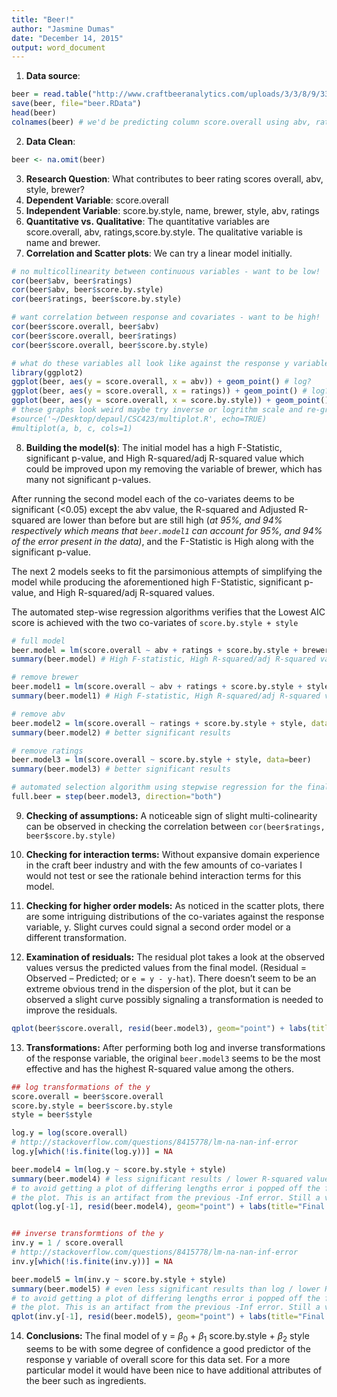 ```yaml
---
title: "Beer!"
author: "Jasmine Dumas"
date: "December 14, 2015"
output: word_document
---
```

1. **Data source**:
```r
beer = read.table("http://www.craftbeeranalytics.com/uploads/3/3/8/9/3389428/ratebeer_beerjobber.txt", header=TRUE, sep="")
save(beer, file="beer.RData")
head(beer)
colnames(beer) # we'd be predicting column score.overall using abv, ratings, & score.by.style
```

2. **Data Clean**:
```r
beer <- na.omit(beer) 
```

3. **Research Question**: What contributes to beer rating scores overall, abv, style, brewer?   
4. **Dependent Variable**: score.overall   
5. **Independent Variable**: score.by.style, name, brewer, style, abv, ratings    
6. **Quantitative vs. Qualitative**: The quantitative variables are score.overall, abv, ratings,score.by.style. The qualitative variable is name and brewer.  
7. **Correlation and Scatter plots**: We can try a linear model initially.
```r
# no multicollinearity between continuous variables - want to be low!
cor(beer$abv, beer$ratings)
cor(beer$abv, beer$score.by.style)
cor(beer$ratings, beer$score.by.style)

# want correlation between response and covariates - want to be high!
cor(beer$score.overall, beer$abv)
cor(beer$score.overall, beer$ratings)
cor(beer$score.overall, beer$score.by.style)

# what do these variables all look like against the response y variable
library(ggplot2)
ggplot(beer, aes(y = score.overall, x = abv)) + geom_point() # log?
ggplot(beer, aes(y = score.overall, x = ratings)) + geom_point() # log?
ggplot(beer, aes(y = score.overall, x = score.by.style)) + geom_point() # weird-linear?
# these graphs look weird maybe try inverse or logrithm scale and re-graph?
#source('~/Desktop/depaul/CSC423/multiplot.R', echo=TRUE)
#multiplot(a, b, c, cols=1)
```

8. **Building the model(s)**: The initial model has a high F-Statistic, significant p-value, and High R-squared/adj R-squared value which could be improved upon my removing the variable of brewer, which has many not significant p-values. 

After running the second model each of the co-variates deems to be significant (<0.05) except the abv value, the R-squared and Adjusted R-squared are lower than before but are still high (_at 95%, and 94% respectively which means that `beer.model1` can account for 95%, and 94% of the error present in the data)_, and the F-Statistic is High along with the significant p-value.       

The next 2 models seeks to fit the parsimonious attempts of simplifying the model while producing the aforementioned high F-Statistic, significant p-value, and High R-squared/adj R-squared values.

The automated step-wise regression algorithms verifies that the Lowest AIC score is achieved with the two co-variates of `score.by.style + style`

```r
# full model
beer.model = lm(score.overall ~ abv + ratings + score.by.style + brewer + style, data=beer) 
summary(beer.model) # High F-statistic, High R-squared/adj R-squared value

# remove brewer
beer.model1 = lm(score.overall ~ abv + ratings + score.by.style + style, data=beer) 
summary(beer.model1) # High F-statistic, High R-squared/adj R-squared value

# remove abv
beer.model2 = lm(score.overall ~ ratings + score.by.style + style, data=beer) 
summary(beer.model2) # better significant results

# remove ratings
beer.model3 = lm(score.overall ~ score.by.style + style, data=beer) 
summary(beer.model3) # better significant results

# automated selection algorithm using stepwise regression for the final 
full.beer = step(beer.model3, direction="both")
```

9. **Checking of assumptions:** A noticeable sign of slight multi-colinearity can be observed in checking the correlation between `cor(beer$ratings, beer$score.by.style)`

10. **Checking for interaction terms:** Without expansive domain experience in the craft beer industry and with the few amounts of co-variates I would not test or see the rationale behind interaction terms for this model.

11. **Checking for higher order models:** As noticed in the scatter plots, there are some intriguing distributions of the co-variates against the response variable, y. Slight curves could signal a second order model or a different transformation.

12. **Examination of residuals:** The residual plot takes a look at the observed values versus the predicted values from the final model. (Residual = Observed – Predicted; or `e = y - y-hat`). There doesn't seem to be an extreme obvious trend in the dispersion of the plot, but it can be observed a slight curve possibly signaling a transformation is needed to improve the residuals.
```r
qplot(beer$score.overall, resid(beer.model3), geom="point") + labs(title="Final Model Residual Plot - beer.model3")
```

13. **Transformations:** After performing both log and inverse transformations of the response variable, the original `beer.model3` seems to be the most effective and has the highest R-squared value among the others.
```r
## log transformations of the y
score.overall = beer$score.overall
score.by.style = beer$score.by.style
style = beer$style

log.y = log(score.overall)
# http://stackoverflow.com/questions/8415778/lm-na-nan-inf-error
log.y[which(!is.finite(log.y))] = NA

beer.model4 = lm(log.y ~ score.by.style + style) 
summary(beer.model4) # less significant results / lower R-squared values
# to avoid getting a plot of differing lengths error i popped off the first row just in order to see
# the plot. This is an artifact from the previous -Inf error. Still a valid residual plot
qplot(log.y[-1], resid(beer.model4), geom="point") + labs(title="Final Model Residual Plot - beer.model4")


## inverse transformtions of the y
inv.y = 1 / score.overall
# http://stackoverflow.com/questions/8415778/lm-na-nan-inf-error
inv.y[which(!is.finite(inv.y))] = NA

beer.model5 = lm(inv.y ~ score.by.style + style) 
summary(beer.model5) # even less significant results than log / lower R-squared values
# to avoid getting a plot of differing lengths error i popped off the first row just in order to see
# the plot. This is an artifact from the previous -Inf error. Still a valid residual plot
qplot(inv.y[-1], resid(beer.model5), geom="point") + labs(title="Final Model Residual Plot - beer.model5")
```


14. **Conclusions:** The final model of y = $\beta_{0}$ + $\beta_{1}$ score.by.style + $\beta_{2}$ style seems to be with some degree of confidence a good predictor of the response y variable of overall score for this data set. For a more particular model it would have been nice to have additional attributes of the beer such as ingredients. 


